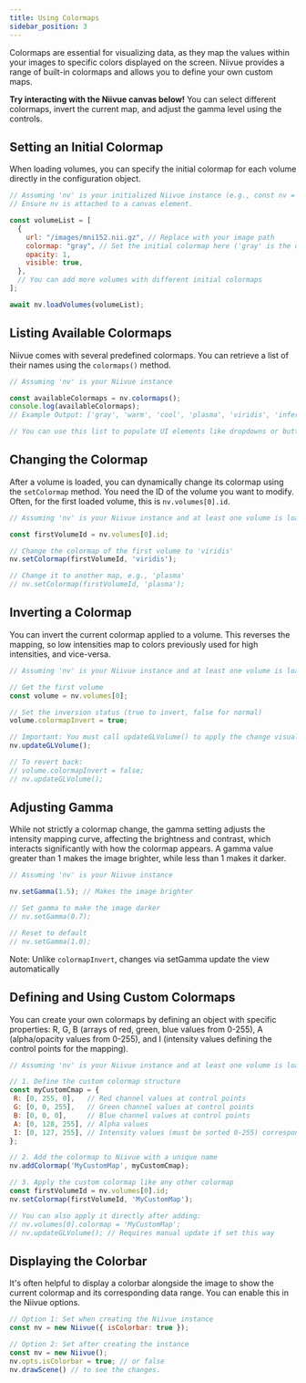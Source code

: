 ```yaml
---
title: Using Colormaps
sidebar_position: 3
---
```



Colormaps are essential for visualizing data, as they map the values within your images to specific colors displayed on the screen. Niivue provides a range of built-in colormaps and allows you to define your own custom maps.

**Try interacting with the Niivue canvas below!** You can select different colormaps, invert the current map, and adjust the gamma level using the controls.

<NiivueBrowserWrapper>
  <ColormapDemo />
</NiivueBrowserWrapper>


## Setting an Initial Colormap

When loading volumes, you can specify the initial colormap for each volume directly in the configuration object.

```javascript
// Assuming 'nv' is your initialized Niivue instance (e.g., const nv = new Niivue();)
// Ensure nv is attached to a canvas element.

const volumeList = [
  {
    url: "/images/mni152.nii.gz", // Replace with your image path
    colormap: "gray", // Set the initial colormap here ('gray' is the default)
    opacity: 1,
    visible: true,
  },
  // You can add more volumes with different initial colormaps
];

await nv.loadVolumes(volumeList);
```

## Listing Available Colormaps

Niivue comes with several predefined colormaps. You can retrieve a list of their names using the `colormaps()` method.

```javascript
// Assuming 'nv' is your Niivue instance

const availableColormaps = nv.colormaps();
console.log(availableColormaps);
// Example Output: ['gray', 'warm', 'cool', 'plasma', 'viridis', 'inferno', ...]

// You can use this list to populate UI elements like dropdowns or buttons.
```

## Changing the Colormap
After a volume is loaded, you can dynamically change its colormap using the `setColormap` method. You need the ID of the volume you want to modify. Often, for the first loaded volume, this is `nv.volumes[0].id`.

```javascript
// Assuming 'nv' is your Niivue instance and at least one volume is loaded

const firstVolumeId = nv.volumes[0].id;

// Change the colormap of the first volume to 'viridis'
nv.setColormap(firstVolumeId, 'viridis');

// Change it to another map, e.g., 'plasma'
// nv.setColormap(firstVolumeId, 'plasma');
```

## Inverting a Colormap
You can invert the current colormap applied to a volume. This reverses the mapping, so low intensities map to colors previously used for high intensities, and vice-versa.

```javascript
// Assuming 'nv' is your Niivue instance and at least one volume is loaded

// Get the first volume
const volume = nv.volumes[0];

// Set the inversion status (true to invert, false for normal)
volume.colormapInvert = true;

// Important: You must call updateGLVolume() to apply the change visually
nv.updateGLVolume();

// To revert back:
// volume.colormapInvert = false;
// nv.updateGLVolume();
```

## Adjusting Gamma
While not strictly a colormap change, the gamma setting adjusts the intensity mapping curve, affecting the brightness and contrast, which interacts significantly with how the colormap appears. A gamma value greater than 1 makes the image brighter, while less than 1 makes it darker.

```javascript
// Assuming 'nv' is your Niivue instance

nv.setGamma(1.5); // Makes the image brighter

// Set gamma to make the image darker
// nv.setGamma(0.7);

// Reset to default
// nv.setGamma(1.0);
```
Note: Unlike `colormapInvert`, changes via setGamma update the view automatically

## Defining and Using Custom Colormaps
You can create your own colormaps by defining an object with specific properties: R, G, B (arrays of red, green, blue values from 0-255), A (alpha/opacity values from 0-255), and I (intensity values defining the control points for the mapping).

```javascript
// Assuming 'nv' is your Niivue instance and at least one volume is loaded

// 1. Define the custom colormap structure
const myCustomCmap = {
 R: [0, 255, 0],   // Red channel values at control points
 G: [0, 0, 255],   // Green channel values at control points
 B: [0, 0, 0],     // Blue channel values at control points
 A: [0, 128, 255], // Alpha values
 I: [0, 127, 255], // Intensity values (must be sorted 0-255) corresponding to R,G,B,A points
};

// 2. Add the colormap to Niivue with a unique name
nv.addColormap('MyCustomMap', myCustomCmap);

// 3. Apply the custom colormap like any other colormap
const firstVolumeId = nv.volumes[0].id;
nv.setColormap(firstVolumeId, 'MyCustomMap');

// You can also apply it directly after adding:
// nv.volumes[0].colormap = 'MyCustomMap';
// nv.updateGLVolume(); // Requires manual update if set this way
```

## Displaying the Colorbar
It's often helpful to display a colorbar alongside the image to show the current colormap and its corresponding data range. You can enable this in the Niivue options.

```javascript
// Option 1: Set when creating the Niivue instance
const nv = new Niivue({ isColorbar: true });

// Option 2: Set after creating the instance
const nv = new Niivue();
nv.opts.isColorbar = true; // or false
nv.drawScene() // to see the changes. 
```